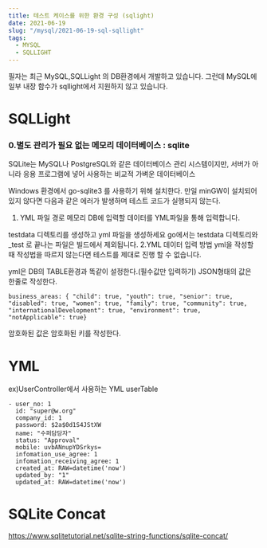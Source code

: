 ```yaml
---
title: 테스트 케이스를 위한 환경 구성 (sqlight) 
date: 2021-06-19
slug: "/mysql/2021-06-19-sql-sqllight"
tags:
  - MYSQL
  - SQLLIGHT
---
```


필자는 최근 MySQL,SQLLight 의 DB환경에서 개발하고 있습니다.
그런데 MySQL에 일부 내장 함수가 sqllight에서 지원하지 않고 있습니다.


# SQLLight
### 0.별도 관리가 필요 없는 메모리 데이터베이스 : sqlite
SQLite는 MySQL나 PostgreSQL와 같은 데이터베이스 관리 시스템이지만, 서버가 아니라 응용 프로그램에 넣어 사용하는 비교적 가벼운 데이터베이스




Windows 환경에서 go-sqlite3 를 사용하기 위해 설치한다. 만일 minGW이 설치되어 있지 않다면 다음과 같은 에러가 발생하며 테스트 코드가 실행되지 않는다.



1. YML 파일 경로
메모리 DB에 입력할 데이터를 YML파일을 통해 입력합니다.


testdata 디렉토리를 생성하고 yml 파일을 생성하세요
go에서는 testdata 디렉토리와 _test 로 끝나는 파일은 빌드에서 제외됩니다.
2.YML 데이터 입력 방법
yml을 작성할 때 작성법을 따르지 않는다면 테스트를 제대로 진행 할 수 없습니다.


yml은 DB의 TABLE환경과 똑같이 설정한다.(필수값만 입력하기)
JSON형태의 값은 한줄로 작성한다.
```
business_areas: { "child": true, "youth": true, "senior": true, "disabled": true, "women": true, "family": true, "community": true, "internationalDevelopment": true, "environment": true, "notApplicable": true}
```
암호화된 값은 암호화된 키를 작성한다.



# YML

ex)UserController에서 사용하는 YML
userTable
```
- user_no: 1
  id: "super@w.org"
  company_id: 1
  password: $2a$0d1S4JStXW
  name: "수퍼담당자"
  status: "Approval"
  mobile: uvbANnupYDSrkys=
  infomation_use_agree: 1
  infomation_receiving_agree: 1
  created_at: RAW=datetime('now')
  updated_by: "1"
  updated_at: RAW=datetime('now')
```

# SQLite Concat
https://www.sqlitetutorial.net/sqlite-string-functions/sqlite-concat/
